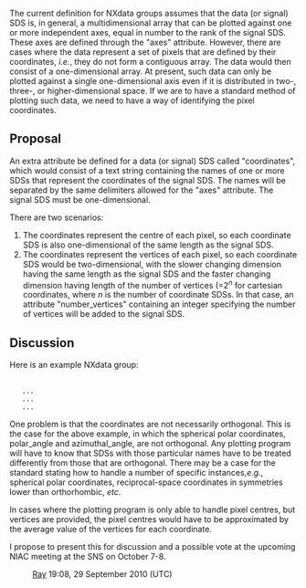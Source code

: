 The current definition for NXdata groups assumes that the data (or signal) SDS is, in general, a multidimensional array that can be plotted against one or more independent axes, equal in number to the rank of the signal SDS. These axes are defined through the "axes" attribute. However, there are cases where the data represent a set of pixels that are defined by their coordinates, <em>i.e.</em>, they do not form a contiguous array. The data would then consist of a one-dimensional array. At present, such data can only be plotted against a single one-dimensional axis even if it is distributed in two-, three-, or higher-dimensional space. If we are to have a standard method of plotting such data, we need to have a way of identifying the pixel coordinates.

==Proposal==
An extra attribute be defined for a data (or signal) SDS called "coordinates", which would consist of a text string containing the names of one or more SDSs that represent the coordinates of the signal SDS. The names will be separated by the same delimiters allowed for the "axes" attribute. The signal SDS must be one-dimensional.

There are two scenarios:

# The coordinates represent the centre of each pixel, so each coordinate SDS is also one-dimensional of the same length as the signal SDS. 
# The coordinates represent the vertices of each pixel, so each coordinate SDS would be two-dimensional, with the slower changing dimension having the same length as the signal SDS and the faster changing dimension having length of the number of vertices (=2<sup><em>n</em></sup> for cartesian coordinates, where <em>n</em> is the number of coordinate SDSs. In that case, an attribute "number_vertices" containing an integer specifying the number of vertices will be added to the signal SDS.

==Discussion==
Here is an example NXdata group:

 <NXdata name="data">
    <data signal="1" coordinates="polar_angle:azimuthal_angle">...</data>
    <polar_angle>...</polar_angle>
    <azimuthal_angle>...</azimuthal_angle>
 </NXdata>

One problem is that the coordinates are not necessarily orthogonal. This is the case for the above example, in which the spherical polar coordinates, polar_angle and azimuthal_angle, are not orthogonal. Any plotting program will have to know that SDSs with those particular names have to be treated differently from those that are orthogonal. There may be a case for the standard stating how to handle a number of specific instances,<em>e.g.</em>, spherical polar coordinates, reciprocal-space coordinates in symmetries lower than orthorhombic, <em>etc</em>.

In cases where the plotting program is only able to handle pixel centres, but vertices are provided, the pixel centres would have to be approximated by the average value of the vertices for each coordinate.

I propose to present this for discussion and a possible vote at the upcoming NIAC meeting at the SNS on October 7-8.
:[[User:Ray Osborn|Ray]] 19:08, 29 September 2010 (UTC)